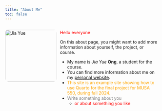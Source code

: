 ```yaml
---
title: "About Me"
toc: false
---
```


<div style="display: flex; gap: 10px; align-items: flex-start;">

<img src="images/Dolomites.jpg" alt="Jia Yue" style="width: 170px; border-radius: 10px;">

<div>
  <p><span style="color:red">Hello everyone</span></p>
  <p>On this about page, you might want to add more information about yourself, the project, or course. </p>

  - My name is *Jia Yue* **Ong**, a student for the course. 
  - You can find more information about me on my [personal website](https://www.design.upenn.edu/people/eric-delmelle).
  - <span style="color:orange">This site is an example site showing how to use Quarto for the final project for MUSA 550, during fall 2024.</span>
  - <span style="color:gray">Write something about you</span>
    - <span style="color:red">or about something you like</span>
</div>

</div>